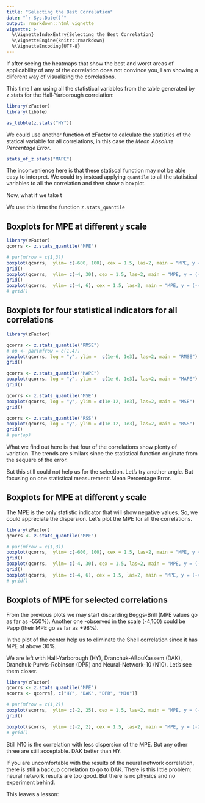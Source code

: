 ```yaml
---
title: "Selecting the Best Correlation"
date: "`r Sys.Date()`"
output: rmarkdown::html_vignette
vignette: >
  %\VignetteIndexEntry{Selecting the Best Correlation}
  %\VignetteEngine{knitr::rmarkdown}
  %\VignetteEncoding{UTF-8}
---
```



If after seeing the heatmaps that show the best and worst areas of applicability of any of the correlation does not convince you, I am showing a diiferent way of visualizing the correlations.

This time I am using all the statistical variables from the table generated by z.stats for the Hall-Yarborough correlation:

```r
library(zFactor)
library(tibble)

as_tibble(z.stats("HY"))
```

We could use another function of zFactor to calculate the statistics of the statical variable for all correlations, in this case the *Mean Absolute Percentage Error*.

```r
stats_of_z.stats("MAPE")
```

The inconvenience here is that these statiscal function may not be able easy to interpret. We could try instead applying `quantile` to all the statistical variables to all the correlation and then show a boxplot. 

Now, what if we take t

We use this time the function `z.stats_quantile`


## Boxplots for MPE at different `y` scale

```r
library(zFactor)
qcorrs <- z.stats_quantile("MPE")

# par(mfrow = c(1,3))
boxplot(qcorrs,  ylim= c(-600, 100), cex = 1.5, las=2, main = "MPE, y = (-4, 100)")
grid()
boxplot(qcorrs,  ylim= c(-4, 30), cex = 1.5, las=2, main = "MPE, y = (-4, 30)")
grid()
boxplot(qcorrs,  ylim= c(-4, 6), cex = 1.5, las=2, main = "MPE, y = (-4, 6)")
# grid()
```

## Boxplots for four statistical indicators for all correlations

```r
library(zFactor)

qcorrs <- z.stats_quantile("RMSE")
# op <- par(mfrow = c(1,4))
boxplot(qcorrs, log = "y", ylim =  c(1e-6, 1e3), las=2, main = "RMSE")
grid()

qcorrs <- z.stats_quantile("MAPE")
boxplot(qcorrs, log = "y", ylim =  c(1e-6, 1e3), las=2, main = "MAPE")
grid()

qcorrs <- z.stats_quantile("MSE")
boxplot(qcorrs, log = "y", ylim = c(1e-12, 1e3), las=2, main = "MSE")
grid()

qcorrs <- z.stats_quantile("RSS")
boxplot(qcorrs, log = "y", ylim = c(1e-12, 1e3), las=2, main = "RSS")
grid()
# par(op)
```

What we find out here is that four of the correlations show plenty of variation. The trends are similars since the statistical function originate from the sequare of the error.

But this still could not help us for the selection.
Let's try another angle. But focusing on one statistical measurement: Mean Percentage Error.

## Boxplots for MPE at different `y` scale
The MPE is the only statistic indicator that will show negative values. So, we could appreciate the dispersion. Let's plot the MPE for all the correlations.

```r
library(zFactor)
qcorrs <- z.stats_quantile("MPE")

# par(mfrow = c(1,3))
boxplot(qcorrs,  ylim= c(-600, 100), cex = 1.5, las=2, main = "MPE, y = (-4, 100)")
grid()
boxplot(qcorrs,  ylim= c(-4, 30), cex = 1.5, las=2, main = "MPE, y = (-4, 30)")
grid()
boxplot(qcorrs,  ylim= c(-4, 6), cex = 1.5, las=2, main = "MPE, y = (-4, 6)")
# grid()
```

## Boxplots of MPE for selected correlations
From the previous plots we may start discarding Beggs-Brill (MPE values go as far as -550%). Another one -observed in the scale (-4,100) could be Papp (their MPE go as far as +98%). 

In the plot of the center help us to eliminate the Shell correlation since it has MPE of above 30%.

We are left with Hall-Yarborough (HY), Dranchuk-ABouKassem (DAK), Dranchuk-Purvis-Robinson (DPR) and Neural-Network-10 (N10). Let's see them closer.

```r
library(zFactor)
qcorrs <- z.stats_quantile("MPE")
scorrs <- qcorrs[, c("HY", "DAK", "DPR", "N10")]

# par(mfrow = c(1,2))
boxplot(scorrs,  ylim= c(-2, 25), cex = 1.5, las=2, main = "MPE, y = (-2, 25)")
grid()

boxplot(scorrs,  ylim= c(-2, 2), cex = 1.5, las=2, main = "MPE, y = (-2, 2)")
# grid()
```

Still N10 is the correlation with less dispersion of the MPE. But any other three are still acceptable. DAK better than HY. 

If you are uncomfortable with the results of the neural network correlation, there is still a backup correlation to go to DAK. There is this little problem: neural network results are too good. But there is no physics and no experiment behind.

This leaves a lesson: 
